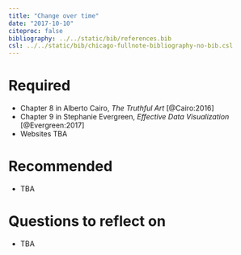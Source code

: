 ```yaml
---
title: "Change over time"
date: "2017-10-10"
citeproc: false
bibliography: ../../static/bib/references.bib
csl: ../../static/bib/chicago-fullnote-bibliography-no-bib.csl
---
```


# Required

- Chapter 8 in Alberto Cairo, *The Truthful Art* [@Cairo:2016]
- Chapter 9 in Stephanie Evergreen, *Effective Data Visualization* [@Evergreen:2017]
- Websites TBA


# Recommended

- TBA


# Questions to reflect on

- TBA

